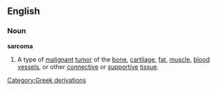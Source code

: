 ==English==
===Noun===
{{wikipedia}}
'''sarcoma'''
#A type of [[malignant]] [[tumor]] of the [[bone]], [[cartilage]], [[fat]], [[muscle]], [[blood vessel]]s, or other [[connective]] or [[supportive]] [[tissue]]. 
[[Category:Greek derivations]]